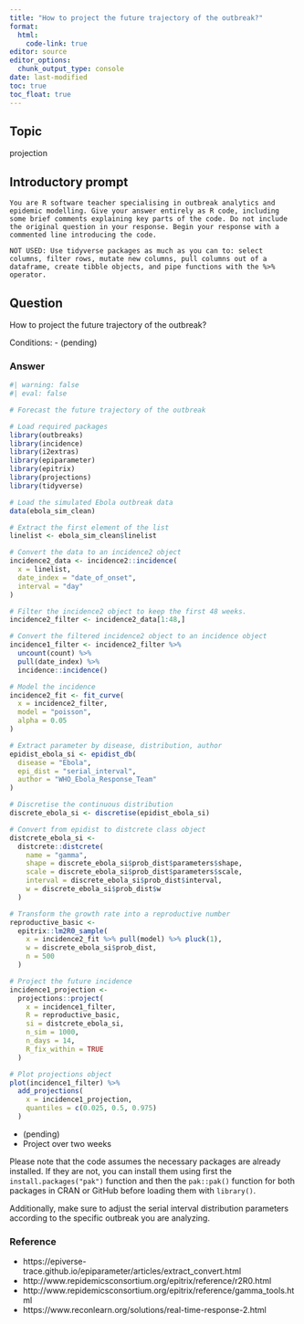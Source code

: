 ```yaml
---
title: "How to project the future trajectory of the outbreak?"
format: 
  html:
    code-link: true
editor: source
editor_options: 
  chunk_output_type: console
date: last-modified
toc: true
toc_float: true
---
```


## Topic

projection

## Introductory prompt

```
You are R software teacher specialising in outbreak analytics and epidemic modelling. Give your answer entirely as R code, including some brief comments explaining key parts of the code. Do not include the original question in your response. Begin your response with a commented line introducing the code.
```

```
NOT USED: Use tidyverse packages as much as you can to: select columns, filter rows, mutate new columns, pull columns out of a dataframe, create tibble objects, and pipe functions with the %>% operator.
```

## Question 

How to project the future trajectory of the outbreak?

Conditions:
- (pending)

### Answer

```r
#| warning: false
#| eval: false

# Forecast the future trajectory of the outbreak

# Load required packages
library(outbreaks)
library(incidence)
library(i2extras)
library(epiparameter)
library(epitrix)
library(projections)
library(tidyverse)

# Load the simulated Ebola outbreak data
data(ebola_sim_clean)

# Extract the first element of the list
linelist <- ebola_sim_clean$linelist

# Convert the data to an incidence2 object
incidence2_data <- incidence2::incidence(
  x = linelist, 
  date_index = "date_of_onset",
  interval = "day"
)

# Filter the incidence2 object to keep the first 48 weeks. 
incidence2_filter <- incidence2_data[1:48,]

# Convert the filtered incidence2 object to an incidence object
incidence1_filter <- incidence2_filter %>% 
  uncount(count) %>% 
  pull(date_index) %>% 
  incidence::incidence()

# Model the incidence
incidence2_fit <- fit_curve(
  x = incidence2_filter,
  model = "poisson",
  alpha = 0.05
)

# Extract parameter by disease, distribution, author
epidist_ebola_si <- epidist_db(
  disease = "Ebola",
  epi_dist = "serial_interval",
  author = "WHO_Ebola_Response_Team"
)

# Discretise the continuous distribution
discrete_ebola_si <- discretise(epidist_ebola_si)

# Convert from epidist to distcrete class object
distcrete_ebola_si <- 
  distcrete::distcrete(
    name = "gamma",
    shape = discrete_ebola_si$prob_dist$parameters$shape,
    scale = discrete_ebola_si$prob_dist$parameters$scale,
    interval = discrete_ebola_si$prob_dist$interval,
    w = discrete_ebola_si$prob_dist$w
  )

# Transform the growth rate into a reproductive number
reproductive_basic <- 
  epitrix::lm2R0_sample(
    x = incidence2_fit %>% pull(model) %>% pluck(1),
    w = discrete_ebola_si$prob_dist,
    n = 500
  )

# Project the future incidence
incidence1_projection <- 
  projections::project(
    x = incidence1_filter, 
    R = reproductive_basic,
    si = distcrete_ebola_si, 
    n_sim = 1000, 
    n_days = 14, 
    R_fix_within = TRUE
  )

# Plot projections object
plot(incidence1_filter) %>% 
  add_projections(
    x = incidence1_projection,
    quantiles = c(0.025, 0.5, 0.975)
  )
```

- (pending)
- Project over two weeks

Please note that the code assumes the necessary packages are already installed. If they are not, you can install them using first the `install.packages("pak")` function and then the `pak::pak()` function for both packages in CRAN or GitHub before loading them with `library()`. 

Additionally, make sure to adjust the serial interval distribution parameters according to the specific outbreak you are analyzing.

### Reference

- https://epiverse-trace.github.io/epiparameter/articles/extract_convert.html
- http://www.repidemicsconsortium.org/epitrix/reference/r2R0.html
- http://www.repidemicsconsortium.org/epitrix/reference/gamma_tools.html
- https://www.reconlearn.org/solutions/real-time-response-2.html

